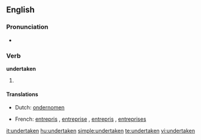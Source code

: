==English==

===Pronunciation===
* {{IPA|/ʌndəɻ'teɪkən/}}
*: {{rhymes|eɪkən}}

===Verb===
'''undertaken'''

# {{past participle of|[[undertake]]}}

====Translations====
{{trans-top|past participle of undertake}}
* Dutch: [[ondernomen]]
{{trans-mid}}
* French: [[entrepris]] {{m}}, [[entreprise]] {{f}}, [[entrepris]] {{m|p}}, [[entreprises]] {{f|p}}
{{trans-bottom}}

[[it:undertaken]]
[[hu:undertaken]]
[[simple:undertaken]]
[[te:undertaken]]
[[vi:undertaken]]